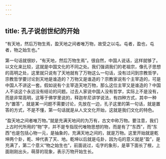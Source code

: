 ```yaml
---
---
---
```

title: 孔子说创世纪的开始
---




“有天地，然后万物生焉，盈天地之间者唯万物，故受之以屯。屯者，盈也，屯者，物之始生也。”

第一句话就很妙，“有天地，然后万物生焉”。很自然，中国人说话，这样就够了。以文化来比较，这就是中国文化的不同之处。我们强调我们的老祖宗，像孔子思想的高明之处，这里就只说有了天地就有了万物这么一句话，没有过问到宗教哲学，宗教哲学要讨论到天地是谁造的？万物又是谁造的？宗教家说有个主宰造的，可是中国人不讲这一套。假如说有个主宰造天地万物，那么这位主宰又是谁造的？中国人不谈这个永远没有结论的问题。过去人家说中国人没有哲学，实际上不是没有，而是非常高明，这等于佛学里说的，释迦牟尼讲学说法，有四种方式，其中一种为“置答”，就是某一问题不需要讨论，先放在一边，孔子这里的第一句话，就是置答的方式，不是不懂，第一句话就是从人文文化开始，这就是我们文化的特色。

“盈天地之间者唯万物。”就是充满天地间的为万有，古文中称万物。要注意，我们上古时代所用的“物”字，并不是专指现代唯物思想的物，而是有了“东西”，而“东西”也是包括心物一元，是抽象的，充满天地之间的，就是万物。这里开始就是乾坤两个卦，乾、坤代表了天、地。乾坤以后就是屯卦，因为屯的意义就是“盈”，是充满了，第二个意义“物之始生也”，前面说过，屯字的象形，是草下面长了根，上面刚刚出头，萌芽的现象，表示万物开始生长。